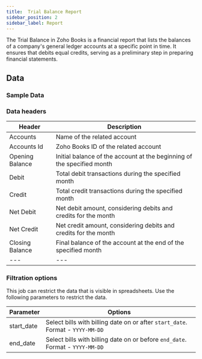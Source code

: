 ```yaml
---
title:  Trial Balance Report
sidebar_position: 2
sidebar_label: Report
---
```


The Trial Balance in Zoho Books is a financial report that lists the balances of a company's general ledger accounts at a specific point in time. It ensures that debits equal credits, serving as a preliminary step in preparing financial statements.

<AddJob
  template="gsheet_zoho_books_simple_get_trial_balance"
/>


## Data

### Sample Data

<Gsheet
  src="https://docs.google.com/spreadsheets/d/1-gX-uq5YrTW-6gQJYM-mNXitEOfJLTiQCvPtV8CR1Yc/edit#gid=74278647"
/>


### Data headers

| Header          | Description                                          |
|-----------------|------------------------------------------------------|
| Accounts        | Name of the related account                           |
| Accounts Id     | Zoho Books ID of the related account                  |
| Opening Balance  | Initial balance of the account at the beginning of the specified month |
| Debit           | Total debit transactions during the specified month |
| Credit          | Total credit transactions during the specified month |
| Net Debit       | Net debit amount, considering debits and credits for the month |
| Net Credit      | Net credit amount, considering debits and credits for the month |
| Closing Balance  | Final balance of the account at the end of the specified month |
| --- | --- |


### Filtration options

This job can restrict the data that is visible in spreadsheets. Use the following parameters to restrict the data.

| Parameter | Options |
|----|----|
| start_date | Select bills with billing date on or after `start_date`. Format - `YYYY-MM-DD` |
| end_date | Select bills with billing date on or before `end_date`. Format - `YYYY-MM-DD` |


<!---
## Others

### Similar jobs

Similar sort of data can be achieved by using get accounting transaction job and filtering it by invoice type. 

### Reports that use this job

Here are some of the report templates that use this job: 
-->